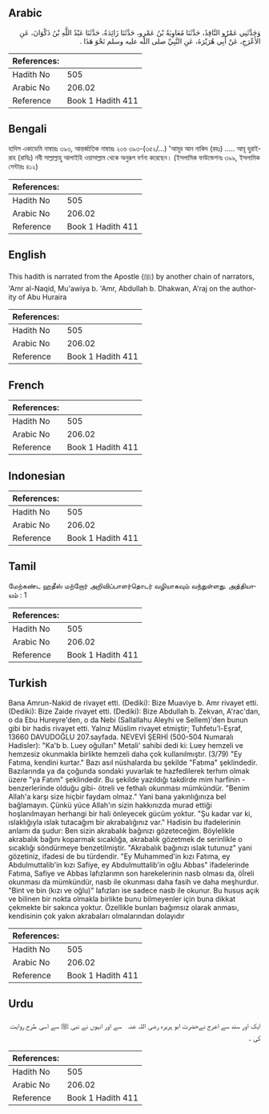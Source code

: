 ## Arabic


<div dir="rtl" lang="ar" style={{fontSize:'larger',backgroundColor:'#f8f9fa',padding:20}}>
وَحَدَّثَنِي عَمْرٌو النَّاقِدُ، حَدَّثَنَا مُعَاوِيَةُ بْنُ عَمْرٍو، حَدَّثَنَا زَائِدَةُ، حَدَّثَنَا عَبْدُ اللَّهِ بْنُ ذَكْوَانَ، عَنِ الأَعْرَجِ، عَنْ أَبِي هُرَيْرَةَ، عَنِ النَّبِيِّ صلى الله عليه وسلم نَحْوَ هَذَا ‏.‏
</div>
<div style={{backgroundColor:'#f8f9fa',padding:20, marginBottom: 10}}><table> <thead> <tr> <th>References:</th> <th></th> </tr> </thead> <tbody><tr><td>Hadith No</td><td>505</td></tr><tr><td>Arabic No</td><td>206.02</td></tr><tr><td>Reference</td><td>Book 1 Hadith 411</td></tr></tbody></table></div>

## Bengali


<div dir="ltr" lang="bn" style={{fontSize:'larger',backgroundColor:'#f8f9fa',padding:20}}>
হাদিস একাডেমি নাম্বারঃ ৩৯৩, আন্তর্জাতিক নাম্বারঃ ২০৬ ৩৯৩-(৩৫২/...) 'আমূর আন নাকিদ (রহঃ) ..... আবূ হুরাইরাহ (রাযিঃ) নবী সাল্লাল্লাহু আলাইহি ওয়াসাল্লাম থেকে অনুরূপ বর্ণনা করেছেন। (ইসলামিক ফাউন্ডেশনঃ ৩৯৯, ইসলামিক সেন্টারঃ ৪১২)
</div>
<div style={{backgroundColor:'#f8f9fa',padding:20, marginBottom: 10}}><table> <thead> <tr> <th>References:</th> <th></th> </tr> </thead> <tbody><tr><td>Hadith No</td><td>505</td></tr><tr><td>Arabic No</td><td>206.02</td></tr><tr><td>Reference</td><td>Book 1 Hadith 411</td></tr></tbody></table></div>

## English


<div dir="ltr" lang="en" style={{fontSize:'larger',backgroundColor:'#f8f9fa',padding:20}}>
This hadith is narrated from the Apostle (ﷺ) by another chain of narrators, 'Amr al-Naqid, Mu'awiya b. 'Amr, Abdullah b. Dhakwan, A'raj on the authority of Abu Huraira
</div>
<div style={{backgroundColor:'#f8f9fa',padding:20, marginBottom: 10}}><table> <thead> <tr> <th>References:</th> <th></th> </tr> </thead> <tbody><tr><td>Hadith No</td><td>505</td></tr><tr><td>Arabic No</td><td>206.02</td></tr><tr><td>Reference</td><td>Book 1 Hadith 411</td></tr></tbody></table></div>

## French


<div dir="ltr" lang="fr" style={{fontSize:'larger',backgroundColor:'#f8f9fa',padding:20}}>

</div>
<div style={{backgroundColor:'#f8f9fa',padding:20, marginBottom: 10}}><table> <thead> <tr> <th>References:</th> <th></th> </tr> </thead> <tbody><tr><td>Hadith No</td><td>505</td></tr><tr><td>Arabic No</td><td>206.02</td></tr><tr><td>Reference</td><td>Book 1 Hadith 411</td></tr></tbody></table></div>

## Indonesian


<div dir="ltr" lang="id" style={{fontSize:'larger',backgroundColor:'#f8f9fa',padding:20}}>

</div>
<div style={{backgroundColor:'#f8f9fa',padding:20, marginBottom: 10}}><table> <thead> <tr> <th>References:</th> <th></th> </tr> </thead> <tbody><tr><td>Hadith No</td><td>505</td></tr><tr><td>Arabic No</td><td>206.02</td></tr><tr><td>Reference</td><td>Book 1 Hadith 411</td></tr></tbody></table></div>

## Tamil


<div dir="ltr" lang="ta" style={{fontSize:'larger',backgroundColor:'#f8f9fa',padding:20}}>
மேற்கண்ட ஹதீஸ் மற்றோர் அறிவிப்பாளர்தொடர் வழியாகவும் வந்துள்ளது. அத்தியாயம் : 1
</div>
<div style={{backgroundColor:'#f8f9fa',padding:20, marginBottom: 10}}><table> <thead> <tr> <th>References:</th> <th></th> </tr> </thead> <tbody><tr><td>Hadith No</td><td>505</td></tr><tr><td>Arabic No</td><td>206.02</td></tr><tr><td>Reference</td><td>Book 1 Hadith 411</td></tr></tbody></table></div>

## Turkish


<div dir="ltr" lang="tr" style={{fontSize:'larger',backgroundColor:'#f8f9fa',padding:20}}>
Bana Amrun-Nakid de rivayet etti. (Dediki): Bize Muaviye b. Amr rivayet etti. (Dediki): Bize Zaide rivayet etti. (Dediki): Bize Abdullah b. Zekvan, A'rac'dan, o da Ebu Hureyre'den, o da Nebi (Sallallahu Aleyhi ve Sellem)'den bunun gibi bir hadis rivayet etti. Yalnız Müslim rivayet etmiştir; Tuhfetu'l-Eşraf, 13660 DAVUDOĞLU 207.sayfada. NEVEVİ ŞERHİ (500-504 Numaralı Hadisler): "Ka'b b. Luey oğulları" Metali' sahibi dedi ki: Luey hemzeli ve hemzesiz okunmakla birlikte hemzeli daha çok kullanılmıştır. (3/79) "Ey Fatıma, kendini kurtar." Bazı asıl nüshalarda bu şekilde "Fatıma" şeklindedir. Bazılarında ya da çoğunda sondaki yuvarlak te hazfedilerek terhım olmak üzere "ya Fatım" şeklindedir. Bu şekilde yazıldığı takdirde mim harfinin -benzerlerinde olduğu gibi- ötreli ve fethalı okunması mümkündür. "Benim Allah'a karşı size hiçbir faydam olmaz." Yani bana yakınlığınıza bel bağlamayın. Çünkü yüce Allah'ın sizin hakkınızda murad ettiği hoşlanılmayan herhangi bir hali önleyecek gücüm yoktur. "Şu kadar var ki, ıslaklığıyla ıslak tutacağım bir akrabalığınız var." Hadisin bu ifadelerinin anlamı da şudur: Ben sizin akrabalık bağınızı gözeteceğim. Böylelikle akrabalık bağını koparmak sıcaklığa, akrabalık gözetmek de serinlikle o sıcaklığı söndürmeye benzetilmiştir. "Akrabalık bağınızı ıslak tutunuz" yani gözetiniz, ifadesi de bu türdendir. "Ey Muhammed'in kızı Fatıma, ey Abdulmuttalib'in kızı Safiye, ey Abdulmuttalib'in oğlu Abbas" ifadelerinde Fatıma, Safiye ve Abbas lafızlarımn son harekelerinin nasb olması da, öİreli okunması da mümkündür, nasb ile okunması daha fasih ve daha meşhurdur. "Bint ve bin (kızı ve oğlu)" lafızları ise sadece nasb ile okunur. Bu husus açık ve bilinen bir nokta olmakla birlikte bunu bilmeyenler için buna dikkat çekmekte bir sakınca yoktur. Özellikle bunları bağımsız olarak anması, kendisinin çok yakın akrabaları olmalarından dolayıdır
</div>
<div style={{backgroundColor:'#f8f9fa',padding:20, marginBottom: 10}}><table> <thead> <tr> <th>References:</th> <th></th> </tr> </thead> <tbody><tr><td>Hadith No</td><td>505</td></tr><tr><td>Arabic No</td><td>206.02</td></tr><tr><td>Reference</td><td>Book 1 Hadith 411</td></tr></tbody></table></div>

## Urdu


<div dir="rtl" lang="ur" style={{fontSize:'larger',backgroundColor:'#f8f9fa',padding:20}}>
ایک اور سند سے اعرج نےحضرت ابو ہریرہ ‌رضی ‌اللہ ‌عنہ ‌ ‌ سے اور انہوں نے نبی ﷺ سے اسی طرح روایت کی ۔
</div>
<div style={{backgroundColor:'#f8f9fa',padding:20, marginBottom: 10}}><table> <thead> <tr> <th>References:</th> <th></th> </tr> </thead> <tbody><tr><td>Hadith No</td><td>505</td></tr><tr><td>Arabic No</td><td>206.02</td></tr><tr><td>Reference</td><td>Book 1 Hadith 411</td></tr></tbody></table></div>